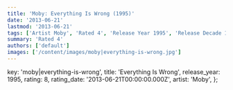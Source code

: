 ```yaml
---
title: 'Moby: Everything Is Wrong (1995)'
date: '2013-06-21'
lastmod: '2013-06-21'
tags: ['Artist Moby', 'Rated 4', 'Release Year 1995', 'Release Decade 1990']
summary: 'Rated 4'
authors: ['default']
images: ['/content/images/moby|everything-is-wrong.jpg']
---
```


  key: 'moby|everything-is-wrong',
  title: 'Everything Is Wrong',
  release_year: 1995,
  rating: 8,
  rating_date: '2013-06-21T00:00:00.000Z',
  artist: 'Moby',
};

<MusicRating data={data} />
